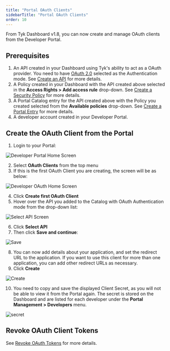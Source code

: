 ```yaml
---
title: "Portal OAuth Clients"
sidebarTitle: "Portal OAuth Clients"
order: 10
---
```


From Tyk Dashboard v1.8, you can now create and manage OAuth clients from the Developer Portal.

## Prerequisites

1. An API created in your Dashboard using Tyk's ability to act as a OAuth provider. You need to have [OAuth 2.0](/5.5/basic-config-and-security/security/authentication-authorization/oauth-2-0#option-2---use-the-tyk-oauth-flow) selected as the Authentication mode. See [Create an API](/5.5/getting-started/create-api) for more details. 
2. A Policy created in your Dashboard with the API created above selected in the **Access Rights > Add access rule** drop-down. See [Create a Security Policy](/5.5/getting-started/create-security-policy) for more details.
3. A Portal Catalog entry for the API created above with the Policy you created selected from the **Available policies** drop-down. See [Create a Portal Entry](/5.5/getting-started/tutorials/publish-api) for more details.
4. A developer account created in your Developer Portal.

## Create the OAuth Client from the Portal

1. Login to your Portal:
    
<img src="/img/dashboard/portal-management/dev_portal_homev1.8.png" alt="Developer Portal Home Screen" />

2. Select **OAuth Clients** from the top menu
3. If this is the first OAuth Client you are creating, the screen will be as below:

<img src="/img/dashboard/portal-management/portal_first-oauth_client.png" alt="Developer OAuth Home Screen" />

4. Click **Create first OAuth Client**
5. Hover over the API you added to the Catalog with OAuth Authentication mode from the drop-down list:

<img src="/img/dashboard/portal-management/portal_oauth_select_api2.png" alt="Select API Screen" />

6. Click **Select API**
7. Then click **Save and continue**:

<img src="/img/dashboard/portal-management/portal_oauth_connected_api2.png" alt="Save" />

8. You can now add details about your application, and set the redirect URL to the application. If you want to use this client for more than one application, you can add other redirect URLs as necessary.
9. Click **Create**

<img src="/img/dashboard/portal-management/create_portal_oauth_client.png" alt="Create" />

10. You need to copy and save the displayed Client Secret, as you will not be able to view it from the Portal again. The secret is stored on the Dashboard and are listed for each developer under the **Portal Management > Developers** menu.

<img src="/img/dashboard/portal-management/oauth_client_secrets.png" alt="secret" />


## Revoke OAuth Client Tokens

See [Revoke OAuth Tokens](/5.5/content/basic-config-and-security/security/your-apis/oauth20/revoke-oauth-tokens.md) for more details.
